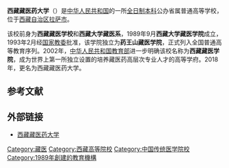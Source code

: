{{unreferenced|time=2011-07-03T18:29:30+00:00}}
'''西藏藏医药大学'''（{{Bo|z=བོད་ལྗོངས་བོད་ལུགས་གསོ་རིག་སློབ་ཆེན།}}）是[[中华人民共和国|中华人民共和国]]的一所[[全日制|全日制]][[本科|本科]]公办省属普通高等学校，位于[[西藏自治区|西藏自治区]][[拉萨市|拉萨市]]。

该校前身为'''西藏藏医学校'''和'''西藏大学藏医系'''，1989年9月'''西藏大学藏医学院'''成立，1993年2月经[[中华人民共和国教育部|国家教委]]批准，该学院独立为'''药王山藏医学院'''，正式列入全国普通高等教育序列。2002年，[[中华人民共和国教育部|中华人民共和国教育部]]进一步明确该校名称为'''西藏藏医学院'''，成为世界上第一所独立设置的培养藏医药高层次专业人才的高等学府。2018年，更名为西藏藏医药大学。

==参考文献==
{{reflist}}

==外部链接==
*[http://www.ttmc.edu.cn/ 西藏藏医药大学] {{Wayback|url=http://www.ttmc.edu.cn/ |date=20210415131342 }}

{{拉萨地标}}
{{西藏高等院校}}
[[Category:藏医|Category:藏医]]
[[Category:西藏高等院校|Category:西藏高等院校]]
[[Category:中国传统医学院校|Category:中国传统医学院校]]
[[Category:1989年創建的教育機構|Category:1989年創建的教育機構]]